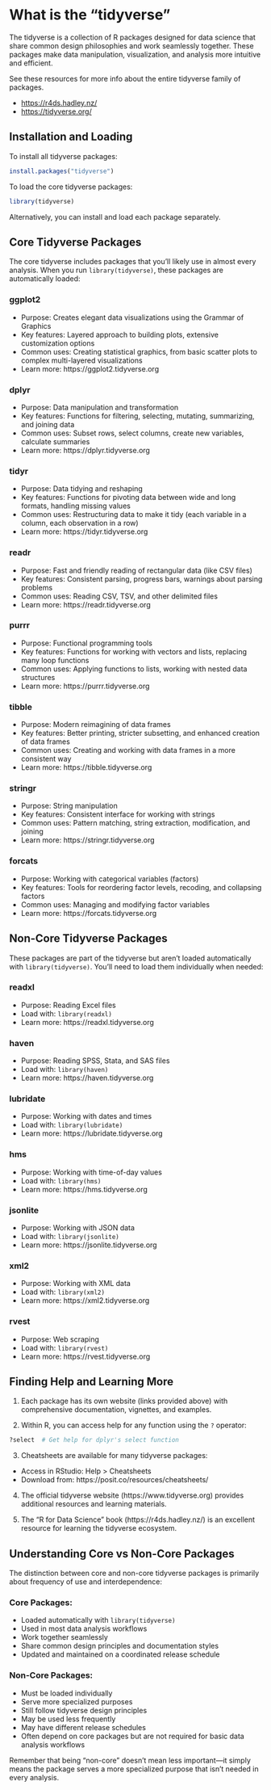 # What is the "tidyverse"

The tidyverse is a collection of R packages designed for data science that share common design philosophies and work seamlessly together. These packages make data manipulation, visualization, and analysis more intuitive and efficient.

See these resources for more info about the entire tidyverse
family of packages.

* <https://r4ds.hadley.nz/>{target="_blank"}
* <https://tidyverse.org/>{target="_blank"}

## Installation and Loading

To install all tidyverse packages:
```r
install.packages("tidyverse")
```

To load the core tidyverse packages:
```r
library(tidyverse)
```

Alternatively, you can install and load each package separately.

## Core Tidyverse Packages

The core tidyverse includes packages that you'll likely use in almost every analysis. When you run `library(tidyverse)`, these packages are automatically loaded:

### ggplot2
- Purpose: Creates elegant data visualizations using the Grammar of Graphics
- Key features: Layered approach to building plots, extensive customization options
- Common uses: Creating statistical graphics, from basic scatter plots to complex multi-layered visualizations
- Learn more: https://ggplot2.tidyverse.org

### dplyr
- Purpose: Data manipulation and transformation
- Key features: Functions for filtering, selecting, mutating, summarizing, and joining data
- Common uses: Subset rows, select columns, create new variables, calculate summaries
- Learn more: https://dplyr.tidyverse.org

### tidyr
- Purpose: Data tidying and reshaping
- Key features: Functions for pivoting data between wide and long formats, handling missing values
- Common uses: Restructuring data to make it tidy (each variable in a column, each observation in a row)
- Learn more: https://tidyr.tidyverse.org

### readr
- Purpose: Fast and friendly reading of rectangular data (like CSV files)
- Key features: Consistent parsing, progress bars, warnings about parsing problems
- Common uses: Reading CSV, TSV, and other delimited files
- Learn more: https://readr.tidyverse.org

### purrr
- Purpose: Functional programming tools
- Key features: Functions for working with vectors and lists, replacing many loop functions
- Common uses: Applying functions to lists, working with nested data structures
- Learn more: https://purrr.tidyverse.org

### tibble
- Purpose: Modern reimagining of data frames
- Key features: Better printing, stricter subsetting, and enhanced creation of data frames
- Common uses: Creating and working with data frames in a more consistent way
- Learn more: https://tibble.tidyverse.org

### stringr
- Purpose: String manipulation
- Key features: Consistent interface for working with strings
- Common uses: Pattern matching, string extraction, modification, and joining
- Learn more: https://stringr.tidyverse.org

### forcats
- Purpose: Working with categorical variables (factors)
- Key features: Tools for reordering factor levels, recoding, and collapsing factors
- Common uses: Managing and modifying factor variables
- Learn more: https://forcats.tidyverse.org

## Non-Core Tidyverse Packages

These packages are part of the tidyverse but aren't loaded automatically with `library(tidyverse)`. You'll need to load them individually when needed:

### readxl
- Purpose: Reading Excel files
- Load with: `library(readxl)`
- Learn more: https://readxl.tidyverse.org

### haven
- Purpose: Reading SPSS, Stata, and SAS files
- Load with: `library(haven)`
- Learn more: https://haven.tidyverse.org

### lubridate
- Purpose: Working with dates and times
- Load with: `library(lubridate)`
- Learn more: https://lubridate.tidyverse.org

### hms
- Purpose: Working with time-of-day values
- Load with: `library(hms)`
- Learn more: https://hms.tidyverse.org

### jsonlite
- Purpose: Working with JSON data
- Load with: `library(jsonlite)`
- Learn more: https://jsonlite.tidyverse.org

### xml2
- Purpose: Working with XML data
- Load with: `library(xml2)`
- Learn more: https://xml2.tidyverse.org

### rvest
- Purpose: Web scraping
- Load with: `library(rvest)`
- Learn more: https://rvest.tidyverse.org

## Finding Help and Learning More

1. Each package has its own website (links provided above) with comprehensive documentation, vignettes, and examples.

2. Within R, you can access help for any function using the `?` operator:
```r
?select  # Get help for dplyr's select function
```

3. Cheatsheets are available for many tidyverse packages:
- Access in RStudio: Help > Cheatsheets
- Download from: https://posit.co/resources/cheatsheets/

4. The official tidyverse website (https://www.tidyverse.org) provides additional resources and learning materials.

5. The "R for Data Science" book (https://r4ds.hadley.nz/) is an excellent resource for learning the tidyverse ecosystem.

## Understanding Core vs Non-Core Packages

The distinction between core and non-core tidyverse packages is primarily about frequency of use and interdependence:

### Core Packages:
- Loaded automatically with `library(tidyverse)`
- Used in most data analysis workflows
- Work together seamlessly
- Share common design principles and documentation styles
- Updated and maintained on a coordinated release schedule

### Non-Core Packages:
- Must be loaded individually
- Serve more specialized purposes
- Still follow tidyverse design principles
- May be used less frequently
- May have different release schedules
- Often depend on core packages but are not required for basic data analysis workflows

Remember that being "non-core" doesn't mean less important—it simply means the package serves a more specialized purpose that isn't needed in every analysis.